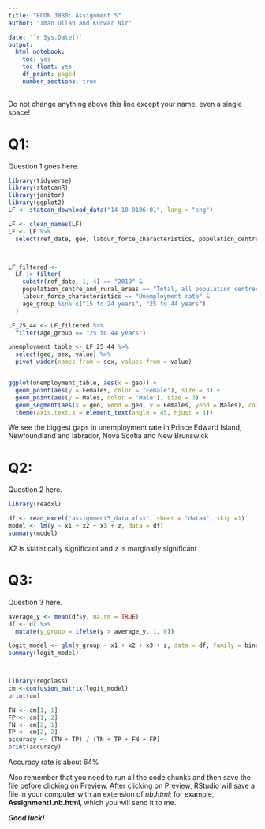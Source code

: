 ```yaml
---
title: "ECON 3880: Assignment 5"
author: "Iman Ullah and Kunwar Nir" 

date: '`r Sys.Date()`'
output: 
  html_notebook: 
    toc: yes
    toc_float: yes
    df_print: paged
    number_sections: true
---
```

Do not change anything above this line except your name, even a single space!


# Q1:

Question 1 goes here.

```r

library(tidyverse)
library(statcanR)
library(janitor)
library(ggplot2)
LF <- statcan_download_data("14-10-0106-01", lang = "eng")

LF <- clean_names(LF)
LF <- LF %>%
  select(ref_date, geo, labour_force_characteristics, population_centre_and_rural_areas, sex, age_group, value)



LF_filtered <-
  LF |> filter(
    substr(ref_date, 1, 4) == "2019" &
    population_centre_and_rural_areas == "Total, all population centres and rural areas" &
    labour_force_characteristics == "Unemployment rate" &
    age_group %in% c("15 to 24 years", "25 to 44 years")
  )

LF_25_44 <- LF_filtered %>%
  filter(age_group == "25 to 44 years")

unemployment_table <- LF_25_44 %>%
  select(geo, sex, value) %>%
  pivot_wider(names_from = sex, values_from = value)


ggplot(unemployment_table, aes(x = geo)) +
  geom_point(aes(y = Females, color = "Female"), size = 3) +
  geom_point(aes(y = Males, color = "Male"), size = 3) +
  geom_segment(aes(x = geo, xend = geo, y = Females, yend = Males), color = "gray", linetype = "dashed") + 
  theme(axis.text.x = element_text(angle = 45, hjust = 1)) 

```

We see the biggest gaps in unemployment rate in Prince Edward Island, Newfoundland and labrador, Nova Scotia and New Brunswick

# Q2:

Question 2 here.

```r

library(readxl)

df <- read_excel("assignment5_data.xlsx", sheet = "dataa", skip =1)
model <- lm(y ~ x1 + x2 + x3 + z, data = df)
summary(model)

```

X2 is statistically significant and z is marginally significant
 
# Q3:

Question 3 here.

```r
average_y <- mean(df$y, na.rm = TRUE)
df <- df %>%
  mutate(y_group = ifelse(y > average_y, 1, 0))

logit_model <- glm(y_group ~ x1 + x2 + x3 + z, data = df, family = binomial)
summary(logit_model)



library(regclass)
cm <-confusion_matrix(logit_model)
print(cm)
```
```r
TN <- cm[1, 1]
FP <- cm[1, 2]
FN <- cm[2, 1]
TP <- cm[2, 2]
accuracy <- (TN + TP) / (TN + TP + FN + FP)
print(accuracy)
```
Accuracy rate is about 64%





Also remember that you need to run all the code chunks and then save the file before clicking on Preview. After clicking on Preview, RStudio will save a file in your computer with an extension of *nb.html*; for example, **Assignment1.nb.html**, which you will send it to me.

***Good luck!***



